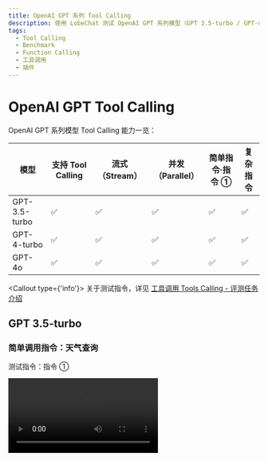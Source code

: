 ```yaml
---
title: OpenAI GPT 系列 Tool Calling
description: 使用 LobeChat 测试 OpenAI GPT 系列模型（GPT 3.5-turbo / GPT-4 /GPT-4o） 的工具调用能力，并展现评测结果
tags:
  - Tool Calling
  - Benchmark
  - Function Calling
  - 工具调用
  - 插件
---
```


# OpenAI GPT Tool Calling

OpenAI GPT 系列模型 Tool Calling 能力一览：

| 模型 | 支持 Tool Calling | 流式 （Stream） | 并发（Parallel） | 简单指令·指令 ① | 复杂指令 |
| --- | --- | --- | --- | --- | --- |
| GPT-3.5-turbo | ✅ | ✅ | ✅ | ✅ | ✅ |
| GPT-4-turbo | ✅ | ✅ | ✅ | ✅ | ✅ |
| GPT-4o | ✅ | ✅ | ✅ | ✅ | ✅ |

<Callout type={'info'}>
  关于测试指令，详见 [工具调用 Tools Calling -
  评测任务介绍](/zh/docs/usage/tools-calling#评测任务介绍)
</Callout>

## GPT 3.5-turbo

### 简单调用指令：天气查询

测试指令：指令 ①

<Video src="https://github.com/lobehub/lobe-chat/assets/28616219/65901ee2-78b8-4f56-9e0d-6407c484f434" />

<Image
  alt="GPT 3.5 Turbo 简单指令的 Tool Calling"
  src="https://github.com/lobehub/lobe-chat/assets/28616219/1251dfc0-d1c4-4c3d-825e-dd6205793d53"
/>

<details>
<summary>流式 Tool Calling 原始输出：</summary>

```yml
[stream start] 2024-21-5 14:22:53.476
[chunk 0] 2024-21-5 14:22:53.481
{"id":"chatcmpl-9cRxXqXcytS0xohr9sczNjeWP4JHF","object":"chat.completion.chunk","created":1718950967,"model":"gpt-3.5-turbo-0125","system_fingerprint":null,"choices":[{"index":0,"delta":{"role":"assistant","content":""},"logprobs":null,"finish_reason":null}]}

[chunk 1] 2024-21-5 14:22:47.886
{"id":"chatcmpl-9cRxXqXcytS0xohr9sczNjeWP4JHF","object":"chat.completion.chunk","created":1718950967,"model":"gpt-3.5-turbo-0125","system_fingerprint":null,"choices":[{"index":0,"delta":{"content":"好"},"logprobs":null,"finish_reason":null}]}

[chunk 2] 2024-21-5 14:22:47.888
{"id":"chatcmpl-9cRxXqXcytS0xohr9sczNjeWP4JHF","object":"chat.completion.chunk","created":1718950967,"model":"gpt-3.5-turbo-0125","system_fingerprint":null,"choices":[{"index":0,"delta":{"content":"的"},"logprobs":null,"finish_reason":null}]}

[chunk 3] 2024-21-5 14:22:47.889
{"id":"chatcmpl-9cRxXqXcytS0xohr9sczNjeWP4JHF","object":"chat.completion.chunk","created":1718950967,"model":"gpt-3.5-turbo-0125","system_fingerprint":null,"choices":[{"index":0,"delta":{"content":"，请"},"logprobs":null,"finish_reason":null}]}

[chunk 4] 2024-21-5 14:22:47.918
{"id":"chatcmpl-9cRxXqXcytS0xohr9sczNjeWP4JHF","object":"chat.completion.chunk","created":1718950967,"model":"gpt-3.5-turbo-0125","system_fingerprint":null,"choices":[{"index":0,"delta":{"content":"稍"},"logprobs":null,"finish_reason":null}]}

[chunk 5] 2024-21-5 14:22:47.919
{"id":"chatcmpl-9cRxXqXcytS0xohr9sczNjeWP4JHF","object":"chat.completion.chunk","created":1718950967,"model":"gpt-3.5-turbo-0125","system_fingerprint":null,"choices":[{"index":0,"delta":{"content":"等"},"logprobs":null,"finish_reason":null}]}

[chunk 6] 2024-21-5 14:22:47.919
{"id":"chatcmpl-9cRxXqXcytS0xohr9sczNjeWP4JHF","object":"chat.completion.chunk","created":1718950967,"model":"gpt-3.5-turbo-0125","system_fingerprint":null,"choices":[{"index":0,"delta":{"content":"，"},"logprobs":null,"finish_reason":null}]}

[chunk 7] 2024-21-5 14:22:47.962
{"id":"chatcmpl-9cRxXqXcytS0xohr9sczNjeWP4JHF","object":"chat.completion.chunk","created":1718950967,"model":"gpt-3.5-turbo-0125","system_fingerprint":null,"choices":[{"index":0,"delta":{"content":"我"},"logprobs":null,"finish_reason":null}]}

[chunk 8] 2024-21-5 14:22:47.963
{"id":"chatcmpl-9cRxXqXcytS0xohr9sczNjeWP4JHF","object":"chat.completion.chunk","created":1718950967,"model":"gpt-3.5-turbo-0125","system_fingerprint":null,"choices":[{"index":0,"delta":{"content":"马"},"logprobs":null,"finish_reason":null}]}

[chunk 9] 2024-21-5 14:22:47.963
{"id":"chatcmpl-9cRxXqXcytS0xohr9sczNjeWP4JHF","object":"chat.completion.chunk","created":1718950967,"model":"gpt-3.5-turbo-0125","system_fingerprint":null,"choices":[{"index":0,"delta":{"content":"上"},"logprobs":null,"finish_reason":null}]}

[chunk 10] 2024-21-5 14:22:48.189
{"id":"chatcmpl-9cRxXqXcytS0xohr9sczNjeWP4JHF","object":"chat.completion.chunk","created":1718950967,"model":"gpt-3.5-turbo-0125","system_fingerprint":null,"choices":[{"index":0,"delta":{"content":"为"},"logprobs":null,"finish_reason":null}]}

[chunk 11] 2024-21-5 14:22:48.191
{"id":"chatcmpl-9cRxXqXcytS0xohr9sczNjeWP4JHF","object":"chat.completion.chunk","created":1718950967,"model":"gpt-3.5-turbo-0125","system_fingerprint":null,"choices":[{"index":0,"delta":{"content":"您"},"logprobs":null,"finish_reason":null}]}

[chunk 12] 2024-21-5 14:22:48.191
{"id":"chatcmpl-9cRxXqXcytS0xohr9sczNjeWP4JHF","object":"chat.completion.chunk","created":1718950967,"model":"gpt-3.5-turbo-0125","system_fingerprint":null,"choices":[{"index":0,"delta":{"content":"查"},"logprobs":null,"finish_reason":null}]}

[chunk 13] 2024-21-5 14:22:48.194
{"id":"chatcmpl-9cRxXqXcytS0xohr9sczNjeWP4JHF","object":"chat.completion.chunk","created":1718950967,"model":"gpt-3.5-turbo-0125","system_fingerprint":null,"choices":[{"index":0,"delta":{"content":"找"},"logprobs":null,"finish_reason":null}]}

[chunk 14] 2024-21-5 14:22:48.196
{"id":"chatcmpl-9cRxXqXcytS0xohr9sczNjeWP4JHF","object":"chat.completion.chunk","created":1718950967,"model":"gpt-3.5-turbo-0125","system_fingerprint":null,"choices":[{"index":0,"delta":{"content":"北京"},"logprobs":null,"finish_reason":null}]}

[chunk 15] 2024-21-5 14:22:48.197
{"id":"chatcmpl-9cRxXqXcytS0xohr9sczNjeWP4JHF","object":"chat.completion.chunk","created":1718950967,"model":"gpt-3.5-turbo-0125","system_fingerprint":null,"choices":[{"index":0,"delta":{"content":"和"},"logprobs":null,"finish_reason":null}]}

[chunk 16] 2024-21-5 14:22:48.198
{"id":"chatcmpl-9cRxXqXcytS0xohr9sczNjeWP4JHF","object":"chat.completion.chunk","created":1718950967,"model":"gpt-3.5-turbo-0125","system_fingerprint":null,"choices":[{"index":0,"delta":{"content":"杭"},"logprobs":null,"finish_reason":null}]}

[chunk 17] 2024-21-5 14:22:48.199
{"id":"chatcmpl-9cRxXqXcytS0xohr9sczNjeWP4JHF","object":"chat.completion.chunk","created":1718950967,"model":"gpt-3.5-turbo-0125","system_fingerprint":null,"choices":[{"index":0,"delta":{"content":"州"},"logprobs":null,"finish_reason":null}]}

[chunk 18] 2024-21-5 14:22:48.200
{"id":"chatcmpl-9cRxXqXcytS0xohr9sczNjeWP4JHF","object":"chat.completion.chunk","created":1718950967,"model":"gpt-3.5-turbo-0125","system_fingerprint":null,"choices":[{"index":0,"delta":{"content":"的"},"logprobs":null,"finish_reason":null}]}

[chunk 19] 2024-21-5 14:22:49.30
{"id":"chatcmpl-9cRxXqXcytS0xohr9sczNjeWP4JHF","object":"chat.completion.chunk","created":1718950967,"model":"gpt-3.5-turbo-0125","system_fingerprint":null,"choices":[{"index":0,"delta":{"content":"天"},"logprobs":null,"finish_reason":null}]}

[chunk 20] 2024-21-5 14:22:49.31
{"id":"chatcmpl-9cRxXqXcytS0xohr9sczNjeWP4JHF","object":"chat.completion.chunk","created":1718950967,"model":"gpt-3.5-turbo-0125","system_fingerprint":null,"choices":[{"index":0,"delta":{"content":"气"},"logprobs":null,"finish_reason":null}]}

[chunk 21] 2024-21-5 14:22:49.32
{"id":"chatcmpl-9cRxXqXcytS0xohr9sczNjeWP4JHF","object":"chat.completion.chunk","created":1718950967,"model":"gpt-3.5-turbo-0125","system_fingerprint":null,"choices":[{"index":0,"delta":{"content":"信息"},"logprobs":null,"finish_reason":null}]}

[chunk 22] 2024-21-5 14:22:49.37
{"id":"chatcmpl-9cRxXqXcytS0xohr9sczNjeWP4JHF","object":"chat.completion.chunk","created":1718950967,"model":"gpt-3.5-turbo-0125","system_fingerprint":null,"choices":[{"index":0,"delta":{"content":"。"},"logprobs":null,"finish_reason":null}]}

[chunk 23] 2024-21-5 14:22:49.39
{"id":"chatcmpl-9cRxXqXcytS0xohr9sczNjeWP4JHF","object":"chat.completion.chunk","created":1718950967,"model":"gpt-3.5-turbo-0125","system_fingerprint":null,"choices":[{"index":0,"delta":{"tool_calls":[{"index":0,"id":"call_5c8hmWNo6z9hgWgPnrIYAEjL","type":"function","function":{"name":"realtime-weather____fetchCurrentWeather","arguments":""}}]},"logprobs":null,"finish_reason":null}]}

[chunk 24] 2024-21-5 14:22:49.41
{"id":"chatcmpl-9cRxXqXcytS0xohr9sczNjeWP4JHF","object":"chat.completion.chunk","created":1718950967,"model":"gpt-3.5-turbo-0125","system_fingerprint":null,"choices":[{"index":0,"delta":{"tool_calls":[{"index":0,"function":{"arguments":"{\"ci"}}]},"logprobs":null,"finish_reason":null}]}

[chunk 25] 2024-21-5 14:22:49.43
{"id":"chatcmpl-9cRxXqXcytS0xohr9sczNjeWP4JHF","object":"chat.completion.chunk","created":1718950967,"model":"gpt-3.5-turbo-0125","system_fingerprint":null,"choices":[{"index":0,"delta":{"tool_calls":[{"index":0,"function":{"arguments":"ty\": "}}]},"logprobs":null,"finish_reason":null}]}

[chunk 26] 2024-21-5 14:22:49.44
{"id":"chatcmpl-9cRxXqXcytS0xohr9sczNjeWP4JHF","object":"chat.completion.chunk","created":1718950967,"model":"gpt-3.5-turbo-0125","system_fingerprint":null,"choices":[{"index":0,"delta":{"tool_calls":[{"index":0,"function":{"arguments":"\"北京\"}"}}]},"logprobs":null,"finish_reason":null}]}

[chunk 27] 2024-21-5 14:22:49.46
{"id":"chatcmpl-9cRxXqXcytS0xohr9sczNjeWP4JHF","object":"chat.completion.chunk","created":1718950967,"model":"gpt-3.5-turbo-0125","system_fingerprint":null,"choices":[{"index":0,"delta":{"tool_calls":[{"index":1,"id":"call_BtCx1tdT0TW9Pp2Cco6lynZo","type":"function","function":{"name":"realtime-weather____fetchCurrentWeather","arguments":""}}]},"logprobs":null,"finish_reason":null}]}

[chunk 28] 2024-21-5 14:22:49.47
{"id":"chatcmpl-9cRxXqXcytS0xohr9sczNjeWP4JHF","object":"chat.completion.chunk","created":1718950967,"model":"gpt-3.5-turbo-0125","system_fingerprint":null,"choices":[{"index":0,"delta":{"tool_calls":[{"index":1,"function":{"arguments":"{\"ci"}}]},"logprobs":null,"finish_reason":null}]}

[chunk 29] 2024-21-5 14:22:49.47
{"id":"chatcmpl-9cRxXqXcytS0xohr9sczNjeWP4JHF","object":"chat.completion.chunk","created":1718950967,"model":"gpt-3.5-turbo-0125","system_fingerprint":null,"choices":[{"index":0,"delta":{"tool_calls":[{"index":1,"function":{"arguments":"ty\": "}}]},"logprobs":null,"finish_reason":null}]}

[chunk 30] 2024-21-5 14:22:49.48
{"id":"chatcmpl-9cRxXqXcytS0xohr9sczNjeWP4JHF","object":"chat.completion.chunk","created":1718950967,"model":"gpt-3.5-turbo-0125","system_fingerprint":null,"choices":[{"index":0,"delta":{"tool_calls":[{"index":1,"function":{"arguments":"\"杭州\"}"}}]},"logprobs":null,"finish_reason":null}]}

[chunk 31] 2024-21-5 14:22:49.49
{"id":"chatcmpl-9cRxXqXcytS0xohr9sczNjeWP4JHF","object":"chat.completion.chunk","created":1718950967,"model":"gpt-3.5-turbo-0125","system_fingerprint":null,"choices":[{"index":0,"delta":{},"logprobs":null,"finish_reason":"tool_calls"}]}

[stream finished] total chunks: 32
```

</details>

### 复杂调用指令

测试指令：指令 ②

<Video src="https://github.com/lobehub/lobe-chat/assets/28616219/2047665f-ab22-4da7-a390-0fb4ec5a2a14" />

<Image
  alt="GPT 3.5 Turbo 复杂指令的 Tool Calling"
  src="https://github.com/lobehub/lobe-chat/assets/28616219/125ad028-a621-4433-b5fa-321f8fd76302"
/>

<details>
<summary>流式 Tool Calling 原始输出：</summary>

```yml
[stream start] 2024-21-5 15:17:51.3
[chunk 0] 2024-21-5 15:17:51.18
{"id":"chatcmpl-9cSoovX209wVb9nZr3VmPE6AgV2NS","object":"chat.completion.chunk","created":1718954270,"model":"gpt-3.5-turbo-0125","system_fingerprint":null,"choices":[{"index":0,"delta":{"role":"assistant","content":null,"tool_calls":[{"index":0,"id":"call_8Jyy5K4x3Zl7KDKxZRigeWlg","type":"function","function":{"name":"lobe-image-designer____text2image____builtin","arguments":""}}]},"logprobs":null,"finish_reason":null}]}

[chunk 1] 2024-21-5 15:17:51.21
{"id":"chatcmpl-9cSoovX209wVb9nZr3VmPE6AgV2NS","object":"chat.completion.chunk","created":1718954270,"model":"gpt-3.5-turbo-0125","system_fingerprint":null,"choices":[{"index":0,"delta":{"tool_calls":[{"index":0,"function":{"arguments":"{\""}}]},"logprobs":null,"finish_reason":null}]}

[chunk 2] 2024-21-5 15:17:51.34
{"id":"chatcmpl-9cSoovX209wVb9nZr3VmPE6AgV2NS","object":"chat.completion.chunk","created":1718954270,"model":"gpt-3.5-turbo-0125","system_fingerprint":null,"choices":[{"index":0,"delta":{"tool_calls":[{"index":0,"function":{"arguments":"prom"}}]},"logprobs":null,"finish_reason":null}]}

[chunk 3] 2024-21-5 15:17:51.54
{"id":"chatcmpl-9cSoovX209wVb9nZr3VmPE6AgV2NS","object":"chat.completion.chunk","created":1718954270,"model":"gpt-3.5-turbo-0125","system_fingerprint":null,"choices":[{"index":0,"delta":{"tool_calls":[{"index":0,"function":{"arguments":"pts"}}]},"logprobs":null,"finish_reason":null}]}

[chunk 4] 2024-21-5 15:17:51.56
{"id":"chatcmpl-9cSoovX209wVb9nZr3VmPE6AgV2NS","object":"chat.completion.chunk","created":1718954270,"model":"gpt-3.5-turbo-0125","system_fingerprint":null,"choices":[{"index":0,"delta":{"tool_calls":[{"index":0,"function":{"arguments":"\":[\""}}]},"logprobs":null,"finish_reason":null}]}

[chunk 5] 2024-21-5 15:17:51.60
{"id":"chatcmpl-9cSoovX209wVb9nZr3VmPE6AgV2NS","object":"chat.completion.chunk","created":1718954270,"model":"gpt-3.5-turbo-0125","system_fingerprint":null,"choices":[{"index":0,"delta":{"tool_calls":[{"index":0,"function":{"arguments":"A"}}]},"logprobs":null,"finish_reason":null}]}

[chunk 6] 2024-21-5 15:17:51.63
{"id":"chatcmpl-9cSoovX209wVb9nZr3VmPE6AgV2NS","object":"chat.completion.chunk","created":1718954270,"model":"gpt-3.5-turbo-0125","system_fingerprint":null,"choices":[{"index":0,"delta":{"tool_calls":[{"index":0,"function":{"arguments":" photo"}}]},"logprobs":null,"finish_reason":null}]}

[chunk 7] 2024-21-5 15:17:51.95
{"id":"chatcmpl-9cSoovX209wVb9nZr3VmPE6AgV2NS","object":"chat.completion.chunk","created":1718954270,"model":"gpt-3.5-turbo-0125","system_fingerprint":null,"choices":[{"index":0,"delta":{"tool_calls":[{"index":0,"function":{"arguments":" of"}}]},"logprobs":null,"finish_reason":null}]}

[chunk 8] 2024-21-5 15:17:51.96
{"id":"chatcmpl-9cSoovX209wVb9nZr3VmPE6AgV2NS","object":"chat.completion.chunk","created":1718954270,"model":"gpt-3.5-turbo-0125","system_fingerprint":null,"choices":[{"index":0,"delta":{"tool_calls":[{"index":0,"function":{"arguments":" a"}}]},"logprobs":null,"finish_reason":null}]}

[chunk 9] 2024-21-5 15:17:51.117
{"id":"chatcmpl-9cSoovX209wVb9nZr3VmPE6AgV2NS","object":"chat.completion.chunk","created":1718954270,"model":"gpt-3.5-turbo-0125","system_fingerprint":null,"choices":[{"index":0,"delta":{"tool_calls":[{"index":0,"function":{"arguments":" small"}}]},"logprobs":null,"finish_reason":null}]}

[chunk 10] 2024-21-5 15:17:51.118
{"id":"chatcmpl-9cSoovX209wVb9nZr3VmPE6AgV2NS","object":"chat.completion.chunk","created":1718954270,"model":"gpt-3.5-turbo-0125","system_fingerprint":null,"choices":[{"index":0,"delta":{"tool_calls":[{"index":0,"function":{"arguments":","}}]},"logprobs":null,"finish_reason":null}]}

[chunk 11] 2024-21-5 15:17:51.118
{"id":"chatcmpl-9cSoovX209wVb9nZr3VmPE6AgV2NS","object":"chat.completion.chunk","created":1718954270,"model":"gpt-3.5-turbo-0125","system_fingerprint":null,"choices":[{"index":0,"delta":{"tool_calls":[{"index":0,"function":{"arguments":" fluffy"}}]},"logprobs":null,"finish_reason":null}]}

[chunk 12] 2024-21-5 15:17:51.161
{"id":"chatcmpl-9cSoovX209wVb9nZr3VmPE6AgV2NS","object":"chat.completion.chunk","created":1718954270,"model":"gpt-3.5-turbo-0125","system_fingerprint":null,"choices":[{"index":0,"delta":{"tool_calls":[{"index":0,"function":{"arguments":" brown"}}]},"logprobs":null,"finish_reason":null}]}

[chunk 13] 2024-21-5 15:17:51.161
{"id":"chatcmpl-9cSoovX209wVb9nZr3VmPE6AgV2NS","object":"chat.completion.chunk","created":1718954270,"model":"gpt-3.5-turbo-0125","system_fingerprint":null,"choices":[{"index":0,"delta":{"tool_calls":[{"index":0,"function":{"arguments":" and"}}]},"logprobs":null,"finish_reason":null}]}

[chunk 14] 2024-21-5 15:17:51.162
{"id":"chatcmpl-9cSoovX209wVb9nZr3VmPE6AgV2NS","object":"chat.completion.chunk","created":1718954270,"model":"gpt-3.5-turbo-0125","system_fingerprint":null,"choices":[{"index":0,"delta":{"tool_calls":[{"index":0,"function":{"arguments":" white"}}]},"logprobs":null,"finish_reason":null}]}

[chunk 15] 2024-21-5 15:17:51.194
{"id":"chatcmpl-9cSoovX209wVb9nZr3VmPE6AgV2NS","object":"chat.completion.chunk","created":1718954270,"model":"gpt-3.5-turbo-0125","system_fingerprint":null,"choices":[{"index":0,"delta":{"tool_calls":[{"index":0,"function":{"arguments":" puppy"}}]},"logprobs":null,"finish_reason":null}]}

[chunk 16] 2024-21-5 15:17:51.196
{"id":"chatcmpl-9cSoovX209wVb9nZr3VmPE6AgV2NS","object":"chat.completion.chunk","created":1718954270,"model":"gpt-3.5-turbo-0125","system_fingerprint":null,"choices":[{"index":0,"delta":{"tool_calls":[{"index":0,"function":{"arguments":" with"}}]},"logprobs":null,"finish_reason":null}]}

[chunk 17] 2024-21-5 15:17:51.197
{"id":"chatcmpl-9cSoovX209wVb9nZr3VmPE6AgV2NS","object":"chat.completion.chunk","created":1718954270,"model":"gpt-3.5-turbo-0125","system_fingerprint":null,"choices":[{"index":0,"delta":{"tool_calls":[{"index":0,"function":{"arguments":" big"}}]},"logprobs":null,"finish_reason":null}]}

[chunk 18] 2024-21-5 15:17:51.205
{"id":"chatcmpl-9cSoovX209wVb9nZr3VmPE6AgV2NS","object":"chat.completion.chunk","created":1718954270,"model":"gpt-3.5-turbo-0125","system_fingerprint":null,"choices":[{"index":0,"delta":{"tool_calls":[{"index":0,"function":{"arguments":","}}]},"logprobs":null,"finish_reason":null}]}

[chunk 19] 2024-21-5 15:17:51.208
{"id":"chatcmpl-9cSoovX209wVb9nZr3VmPE6AgV2NS","object":"chat.completion.chunk","created":1718954270,"model":"gpt-3.5-turbo-0125","system_fingerprint":null,"choices":[{"index":0,"delta":{"tool_calls":[{"index":0,"function":{"arguments":" curious"}}]},"logprobs":null,"finish_reason":null}]}

[chunk 20] 2024-21-5 15:17:51.219
{"id":"chatcmpl-9cSoovX209wVb9nZr3VmPE6AgV2NS","object":"chat.completion.chunk","created":1718954270,"model":"gpt-3.5-turbo-0125","system_fingerprint":null,"choices":[{"index":0,"delta":{"tool_calls":[{"index":0,"function":{"arguments":" eyes"}}]},"logprobs":null,"finish_reason":null}]}

[chunk 21] 2024-21-5 15:17:51.219
{"id":"chatcmpl-9cSoovX209wVb9nZr3VmPE6AgV2NS","object":"chat.completion.chunk","created":1718954270,"model":"gpt-3.5-turbo-0125","system_fingerprint":null,"choices":[{"index":0,"delta":{"tool_calls":[{"index":0,"function":{"arguments":" standing"}}]},"logprobs":null,"finish_reason":null}]}

[chunk 22] 2024-21-5 15:17:51.233
{"id":"chatcmpl-9cSoovX209wVb9nZr3VmPE6AgV2NS","object":"chat.completion.chunk","created":1718954270,"model":"gpt-3.5-turbo-0125","system_fingerprint":null,"choices":[{"index":0,"delta":{"tool_calls":[{"index":0,"function":{"arguments":" on"}}]},"logprobs":null,"finish_reason":null}]}

[chunk 23] 2024-21-5 15:17:51.234
{"id":"chatcmpl-9cSoovX209wVb9nZr3VmPE6AgV2NS","object":"chat.completion.chunk","created":1718954270,"model":"gpt-3.5-turbo-0125","system_fingerprint":null,"choices":[{"index":0,"delta":{"tool_calls":[{"index":0,"function":{"arguments":" a"}}]},"logprobs":null,"finish_reason":null}]}

[chunk 24] 2024-21-5 15:17:51.261
{"id":"chatcmpl-9cSoovX209wVb9nZr3VmPE6AgV2NS","object":"chat.completion.chunk","created":1718954270,"model":"gpt-3.5-turbo-0125","system_fingerprint":null,"choices":[{"index":0,"delta":{"tool_calls":[{"index":0,"function":{"arguments":" grass"}}]},"logprobs":null,"finish_reason":null}]}

[chunk 25] 2024-21-5 15:17:51.261
{"id":"chatcmpl-9cSoovX209wVb9nZr3VmPE6AgV2NS","object":"chat.completion.chunk","created":1718954270,"model":"gpt-3.5-turbo-0125","system_fingerprint":null,"choices":[{"index":0,"delta":{"tool_calls":[{"index":0,"function":{"arguments":"y"}}]},"logprobs":null,"finish_reason":null}]}

[chunk 26] 2024-21-5 15:17:51.300
{"id":"chatcmpl-9cSoovX209wVb9nZr3VmPE6AgV2NS","object":"chat.completion.chunk","created":1718954270,"model":"gpt-3.5-turbo-0125","system_fingerprint":null,"choices":[{"index":0,"delta":{"tool_calls":[{"index":0,"function":{"arguments":" field"}}]},"logprobs":null,"finish_reason":null}]}

[chunk 27] 2024-21-5 15:17:51.301
{"id":"chatcmpl-9cSoovX209wVb9nZr3VmPE6AgV2NS","object":"chat.completion.chunk","created":1718954270,"model":"gpt-3.5-turbo-0125","system_fingerprint":null,"choices":[{"index":0,"delta":{"tool_calls":[{"index":0,"function":{"arguments":" under"}}]},"logprobs":null,"finish_reason":null}]}

[chunk 28] 2024-21-5 15:17:51.334
{"id":"chatcmpl-9cSoovX209wVb9nZr3VmPE6AgV2NS","object":"chat.completion.chunk","created":1718954270,"model":"gpt-3.5-turbo-0125","system_fingerprint":null,"choices":[{"index":0,"delta":{"tool_calls":[{"index":0,"function":{"arguments":" the"}}]},"logprobs":null,"finish_reason":null}]}

[chunk 29] 2024-21-5 15:17:51.334
{"id":"chatcmpl-9cSoovX209wVb9nZr3VmPE6AgV2NS","object":"chat.completion.chunk","created":1718954270,"model":"gpt-3.5-turbo-0125","system_fingerprint":null,"choices":[{"index":0,"delta":{"tool_calls":[{"index":0,"function":{"arguments":" sunlight"}}]},"logprobs":null,"finish_reason":null}]}

[chunk 30] 2024-21-5 15:17:51.353
{"id":"chatcmpl-9cSoovX209wVb9nZr3VmPE6AgV2NS","object":"chat.completion.chunk","created":1718954270,"model":"gpt-3.5-turbo-0125","system_fingerprint":null,"choices":[{"index":0,"delta":{"tool_calls":[{"index":0,"function":{"arguments":".\""}}]},"logprobs":null,"finish_reason":null}]}

[chunk 31] 2024-21-5 15:17:51.354
{"id":"chatcmpl-9cSoovX209wVb9nZr3VmPE6AgV2NS","object":"chat.completion.chunk","created":1718954270,"model":"gpt-3.5-turbo-0125","system_fingerprint":null,"choices":[{"index":0,"delta":{"tool_calls":[{"index":0,"function":{"arguments":"],\""}}]},"logprobs":null,"finish_reason":null}]}

[chunk 32] 2024-21-5 15:17:51.522
{"id":"chatcmpl-9cSoovX209wVb9nZr3VmPE6AgV2NS","object":"chat.completion.chunk","created":1718954270,"model":"gpt-3.5-turbo-0125","system_fingerprint":null,"choices":[{"index":0,"delta":{"tool_calls":[{"index":0,"function":{"arguments":"quality"}}]},"logprobs":null,"finish_reason":null}]}

[chunk 33] 2024-21-5 15:17:51.523
{"id":"chatcmpl-9cSoovX209wVb9nZr3VmPE6AgV2NS","object":"chat.completion.chunk","created":1718954270,"model":"gpt-3.5-turbo-0125","system_fingerprint":null,"choices":[{"index":0,"delta":{"tool_calls":[{"index":0,"function":{"arguments":"\":\""}}]},"logprobs":null,"finish_reason":null}]}

[chunk 34] 2024-21-5 15:17:51.524
{"id":"chatcmpl-9cSoovX209wVb9nZr3VmPE6AgV2NS","object":"chat.completion.chunk","created":1718954270,"model":"gpt-3.5-turbo-0125","system_fingerprint":null,"choices":[{"index":0,"delta":{"tool_calls":[{"index":0,"function":{"arguments":"hd"}}]},"logprobs":null,"finish_reason":null}]}

[chunk 35] 2024-21-5 15:17:51.525
{"id":"chatcmpl-9cSoovX209wVb9nZr3VmPE6AgV2NS","object":"chat.completion.chunk","created":1718954270,"model":"gpt-3.5-turbo-0125","system_fingerprint":null,"choices":[{"index":0,"delta":{"tool_calls":[{"index":0,"function":{"arguments":"\",\""}}]},"logprobs":null,"finish_reason":null}]}

[chunk 36] 2024-21-5 15:17:51.526
{"id":"chatcmpl-9cSoovX209wVb9nZr3VmPE6AgV2NS","object":"chat.completion.chunk","created":1718954270,"model":"gpt-3.5-turbo-0125","system_fingerprint":null,"choices":[{"index":0,"delta":{"tool_calls":[{"index":0,"function":{"arguments":"size"}}]},"logprobs":null,"finish_reason":null}]}

[chunk 37] 2024-21-5 15:17:51.533
{"id":"chatcmpl-9cSoovX209wVb9nZr3VmPE6AgV2NS","object":"chat.completion.chunk","created":1718954270,"model":"gpt-3.5-turbo-0125","system_fingerprint":null,"choices":[{"index":0,"delta":{"tool_calls":[{"index":0,"function":{"arguments":"\":\""}}]},"logprobs":null,"finish_reason":null}]}

[chunk 38] 2024-21-5 15:17:51.534
{"id":"chatcmpl-9cSoovX209wVb9nZr3VmPE6AgV2NS","object":"chat.completion.chunk","created":1718954270,"model":"gpt-3.5-turbo-0125","system_fingerprint":null,"choices":[{"index":0,"delta":{"tool_calls":[{"index":0,"function":{"arguments":"102"}}]},"logprobs":null,"finish_reason":null}]}

[chunk 39] 2024-21-5 15:17:51.535
{"id":"chatcmpl-9cSoovX209wVb9nZr3VmPE6AgV2NS","object":"chat.completion.chunk","created":1718954270,"model":"gpt-3.5-turbo-0125","system_fingerprint":null,"choices":[{"index":0,"delta":{"tool_calls":[{"index":0,"function":{"arguments":"4"}}]},"logprobs":null,"finish_reason":null}]}

[chunk 40] 2024-21-5 15:17:51.536
{"id":"chatcmpl-9cSoovX209wVb9nZr3VmPE6AgV2NS","object":"chat.completion.chunk","created":1718954270,"model":"gpt-3.5-turbo-0125","system_fingerprint":null,"choices":[{"index":0,"delta":{"tool_calls":[{"index":0,"function":{"arguments":"x"}}]},"logprobs":null,"finish_reason":null}]}

[chunk 41] 2024-21-5 15:17:51.536
{"id":"chatcmpl-9cSoovX209wVb9nZr3VmPE6AgV2NS","object":"chat.completion.chunk","created":1718954270,"model":"gpt-3.5-turbo-0125","system_fingerprint":null,"choices":[{"index":0,"delta":{"tool_calls":[{"index":0,"function":{"arguments":"102"}}]},"logprobs":null,"finish_reason":null}]}

[chunk 42] 2024-21-5 15:17:51.537
{"id":"chatcmpl-9cSoovX209wVb9nZr3VmPE6AgV2NS","object":"chat.completion.chunk","created":1718954270,"model":"gpt-3.5-turbo-0125","system_fingerprint":null,"choices":[{"index":0,"delta":{"tool_calls":[{"index":0,"function":{"arguments":"4"}}]},"logprobs":null,"finish_reason":null}]}

[chunk 43] 2024-21-5 15:17:51.537
{"id":"chatcmpl-9cSoovX209wVb9nZr3VmPE6AgV2NS","object":"chat.completion.chunk","created":1718954270,"model":"gpt-3.5-turbo-0125","system_fingerprint":null,"choices":[{"index":0,"delta":{"tool_calls":[{"index":0,"function":{"arguments":"\",\""}}]},"logprobs":null,"finish_reason":null}]}

[chunk 44] 2024-21-5 15:17:51.557
{"id":"chatcmpl-9cSoovX209wVb9nZr3VmPE6AgV2NS","object":"chat.completion.chunk","created":1718954270,"model":"gpt-3.5-turbo-0125","system_fingerprint":null,"choices":[{"index":0,"delta":{"tool_calls":[{"index":0,"function":{"arguments":"style"}}]},"logprobs":null,"finish_reason":null}]}

[chunk 45] 2024-21-5 15:17:51.558
{"id":"chatcmpl-9cSoovX209wVb9nZr3VmPE6AgV2NS","object":"chat.completion.chunk","created":1718954270,"model":"gpt-3.5-turbo-0125","system_fingerprint":null,"choices":[{"index":0,"delta":{"tool_calls":[{"index":0,"function":{"arguments":"\":\""}}]},"logprobs":null,"finish_reason":null}]}

[chunk 46] 2024-21-5 15:17:51.560
{"id":"chatcmpl-9cSoovX209wVb9nZr3VmPE6AgV2NS","object":"chat.completion.chunk","created":1718954270,"model":"gpt-3.5-turbo-0125","system_fingerprint":null,"choices":[{"index":0,"delta":{"tool_calls":[{"index":0,"function":{"arguments":"natural"}}]},"logprobs":null,"finish_reason":null}]}

[chunk 47] 2024-21-5 15:17:51.560
{"id":"chatcmpl-9cSoovX209wVb9nZr3VmPE6AgV2NS","object":"chat.completion.chunk","created":1718954270,"model":"gpt-3.5-turbo-0125","system_fingerprint":null,"choices":[{"index":0,"delta":{"tool_calls":[{"index":0,"function":{"arguments":"\"}"}}]},"logprobs":null,"finish_reason":null}]}

[chunk 48] 2024-21-5 15:17:51.561
{"id":"chatcmpl-9cSoovX209wVb9nZr3VmPE6AgV2NS","object":"chat.completion.chunk","created":1718954270,"model":"gpt-3.5-turbo-0125","system_fingerprint":null,"choices":[{"index":0,"delta":{},"logprobs":null,"finish_reason":"tool_calls"}]}

[stream finished] total chunks: 49
```

</details>

## GPT 4-turbo

### 简单调用指令：天气查询

TODO

## GPT 4o

### 简单调用指令：天气查询

TODO
